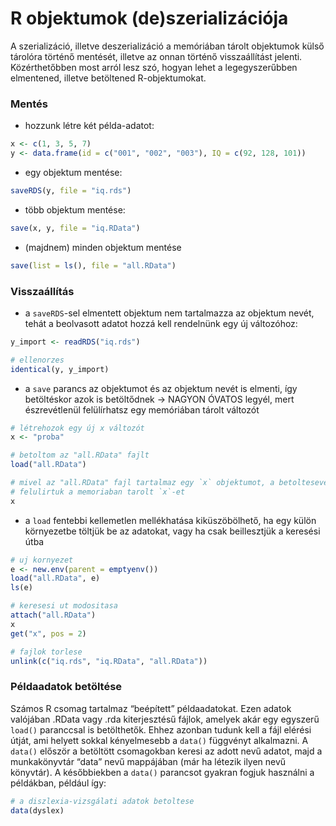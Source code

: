 # R objektumok (de)szerializációja

A szerializáció, illetve deszerializáció a memóriában tárolt objektumok külső
tárolóra történő mentését, illetve az onnan történő visszaállítást jelenti.
Közérthetőbben most arról lesz szó, hogyan lehet a legegyszerűbben elmentened,
illetve betöltened R-objektumokat.

### Mentés

- hozzunk létre két példa-adatot:
```r
x <- c(1, 3, 5, 7)
y <- data.frame(id = c("001", "002", "003"), IQ = c(92, 128, 101))
```

- egy objektum mentése:
```r
saveRDS(y, file = "iq.rds")
```

- több objektum mentése:
```r
save(x, y, file = "iq.RData")
```

- (majdnem) minden objektum mentése
```r
save(list = ls(), file = "all.RData")
```

### Visszaállítás

- a `saveRDS`-sel elmentett objektum nem tartalmazza az objektum nevét, tehát
a beolvasott adatot hozzá kell rendelnünk egy új változóhoz:
```r
y_import <- readRDS("iq.rds")

# ellenorzes
identical(y, y_import)
```

- a `save` parancs az objektumot és az objektum nevét is elmenti, így
betöltéskor azok is betöltődnek -> NAGYON ÓVATOS legyél, mert észrevétlenül
felülírhatsz egy memóriában tárolt változót
```r
# létrehozok egy új x változót
x <- "proba"

# betoltom az "all.RData" fajlt
load("all.RData")

# mivel az "all.RData" fajl tartalmaz egy `x` objektumot, a betoltesevel 
# felulirtuk a memoriaban tarolt `x`-et
x
```

- a `load` fentebbi kellemetlen mellékhatása kiküszöbölhető, ha egy külön
környezetbe töltjük be az adatokat, vagy ha csak beillesztjük a keresési útba
```r
# uj kornyezet
e <- new.env(parent = emptyenv())
load("all.RData", e)
ls(e)

# keresesi ut modositasa
attach("all.RData")
x
get("x", pos = 2)
```

```r
# fajlok torlese
unlink(c("iq.rds", "iq.RData", "all.RData"))
```

### Példaadatok betöltése

Számos R csomag tartalmaz "beépített" példaadatokat. Ezen adatok valójában 
.RData vagy .rda kiterjesztésű fájlok, amelyek akár egy egyszerű `load()`
paranccsal is betölthetők. Ehhez azonban tudunk kell a fájl elérési útját, ami
helyett sokkal kényelmesebb a `data()` függvényt alkalmazni. A `data()` 
először a betöltött csomagokban keresi az adott nevű adatot, majd a 
munkakönyvtár "data" nevű mappájában (már ha létezik ilyen nevű könyvtár).
A későbbiekben a `data()` parancsot gyakran fogjuk használni a példákban,
például így:

```r
# a diszlexia-vizsgálati adatok betoltese
data(dyslex)
```

